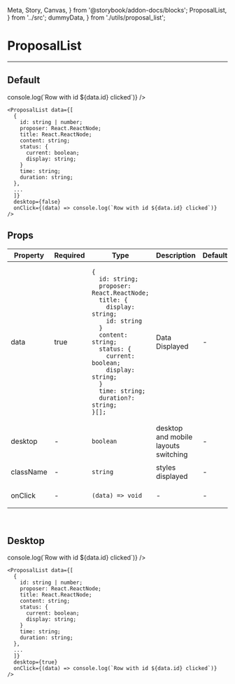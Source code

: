   Meta, Story, Canvas,
} from '@storybook/addon-docs/blocks';
  ProposalList,
} from '../src';
  dummyData,
} from './utils/proposal_list';

<Meta title="ProposalList" component={ProposalList} />

# ProposalList
---

## Default
<Canvas>
  <Story name="Default">
    <ProposalList
      data={dummyData}
      desktop={false}
      onClick={(data) => console.log(`Row with id ${data.id} clicked`)}
    />
  </Story>
</Canvas>

```
<ProposalList data={[
  {
    id: string | number;
    proposer: React.ReactNode;
    title: React.ReactNode;
    content: string;
    status: {
      current: boolean;
      display: string;
    }
    time: string;
    duration: string;
  },
  ...
  ]}
  desktop={false}
  onClick={(data) => console.log(`Row with id ${data.id} clicked`)}
/>
```

## Props
<table>
<thead>
  <tr>
    <th>Property</th>
    <th>Required</th>
    <th>Type</th>
    <th>Description</th>
    <th>Default</th>
  </tr>
  </thead>
  <tbody>
    <tr>
      <td>data</td>
      <td>true</td>
      <td>

```
{
  id: string;
  proposer: React.ReactNode;
  title: {
    display: string;
    id: string
  }
  content: string;
  status: {
    current: boolean;
    display: string;
  }
  time: string;
  duration?: string;
}[];
```

  </td>
    <td>Data Displayed</td>
    <td>-</td>
  </tr>

  <tr>
    <td>desktop</td>
    <td>-</td>
    <td>

`boolean`

  </td>
    <td>desktop and mobile layouts switching</td>
    <td>-</td>
  </tr>
  <tr>
    <td>className</td>
    <td>-</td>
    <td>

`string`

  </td>
    <td>styles displayed</td>
    <td>-</td>
  </tr>
    <tr>
    <td>onClick</td>
    <td>-</td>
    <td>

`(data) => void`

  </td>
    <td>-</td>
    <td>-</td>
  </tr>
  </tbody>
</table>
<br/>

## Desktop
<Canvas>
  <Story name="Desktop">
    <ProposalList
      data={dummyData}
      desktop={true}
      onClick={(data) => console.log(`Row with id ${data.id} clicked`)}
    />
  </Story>
</Canvas>

```
<ProposalList data={[
  {
    id: string | number;
    proposer: React.ReactNode;
    title: React.ReactNode;
    content: string;
    status: {
      current: boolean;
      display: string;
    }
    time: string;
    duration: string;
  },
  ...
  ]}
  desktop={true}
  onClick={(data) => console.log(`Row with id ${data.id} clicked`)}
/>
```
